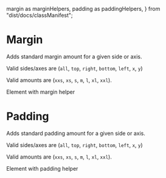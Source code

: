   margin as marginHelpers,
  padding as paddingHelpers,
} from "dist/docs/classManifest";

<Meta title="Style/Helper Classes/Spacing" />

# Margin

Adds standard margin amount for a given side or axis.

Valid sides/axes are (`all`, `top`, `right`, `bottom`, `left`, `x`, `y`)

Valid amounts are (`xxs`, `xs`, `s`, `m`, `l`, `xl`, `xxl`).

<Story name="Margin">
  <ClassExample
    signature="margin--<amount|side|axis>(--<amount>)"
    classCategory={marginHelpers}
  >
    <div style={{ background: "antiquewhite" }}>Element with margin helper</div>
  </ClassExample>
</Story>

# Padding

Adds standard padding amount for a given side or axis.

Valid sides/axes are (`all`, `top`, `right`, `bottom`, `left`, `x`, `y`)

Valid amounts are (`xxs`, `xs`, `s`, `m`, `l`, `xl`, `xxl`).

<Story name="Padding">
  <ClassExample
    signature="padding--<amount|side|axis>(--<amount>)"
    classCategory={paddingHelpers}
  >
    <div style={{ background: "antiquewhite" }}>
      Element with padding helper
    </div>
  </ClassExample>
</Story>
